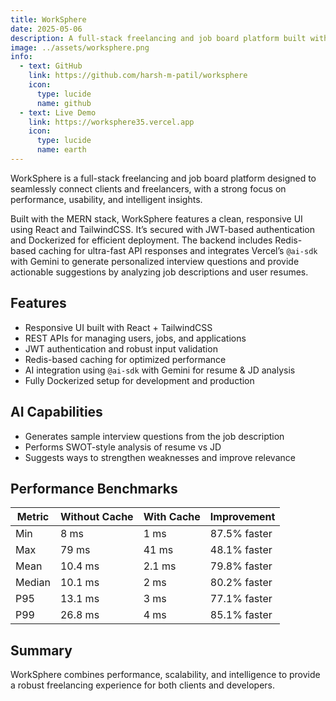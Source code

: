 ```yaml
---
title: WorkSphere
date: 2025-05-06
description: A full-stack freelancing and job board platform built with the MERN stack.
image: ../assets/worksphere.png
info:
  - text: GitHub
    link: https://github.com/harsh-m-patil/worksphere
    icon:
      type: lucide
      name: github
  - text: Live Demo
    link: https://worksphere35.vercel.app
    icon:
      type: lucide
      name: earth
---
```

WorkSphere is a full-stack freelancing and job board platform designed to seamlessly connect clients and freelancers, with a strong focus on performance, usability, and intelligent insights.

Built with the MERN stack, WorkSphere features a clean, responsive UI using React and TailwindCSS. It’s secured with JWT-based authentication and Dockerized for efficient deployment. The backend includes Redis-based caching for ultra-fast API responses and integrates Vercel’s `@ai-sdk` with Gemini to generate personalized interview questions and provide actionable suggestions by analyzing job descriptions and user resumes.

## Features

- Responsive UI built with React + TailwindCSS
- REST APIs for managing users, jobs, and applications
- JWT authentication and robust input validation
- Redis-based caching for optimized performance
- AI integration using `@ai-sdk` with Gemini for resume & JD analysis
- Fully Dockerized setup for development and production

## AI Capabilities

- Generates sample interview questions from the job description
- Performs SWOT-style analysis of resume vs JD
- Suggests ways to strengthen weaknesses and improve relevance

## Performance Benchmarks

| Metric | Without Cache | With Cache | Improvement |
|--------|---------------|------------|-------------|
| Min    | 8 ms          | 1 ms       | 87.5% faster |
| Max    | 79 ms         | 41 ms      | 48.1% faster |
| Mean   | 10.4 ms       | 2.1 ms     | 79.8% faster |
| Median | 10.1 ms       | 2 ms       | 80.2% faster |
| P95    | 13.1 ms       | 3 ms       | 77.1% faster |
| P99    | 26.8 ms       | 4 ms       | 85.1% faster |

## Summary

WorkSphere combines performance, scalability, and intelligence to provide a robust freelancing experience for both clients and developers.


